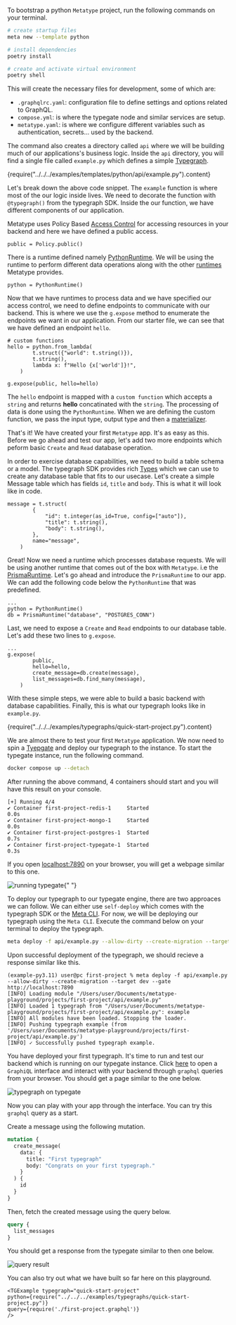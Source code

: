 
To bootstrap a python `Metatype` project, run the following commands on your terminal.

```bash
# create startup files
meta new --template python

# install dependencies
poetry install

# create and activate virtual environment
poetry shell
```

This will create the necessary files for development, some of which are:

- `.graphqlrc.yaml`: configuration file to define settings and options related to GraphQL.
- `compose.yml`: is where the typegate node and similar services are setup.
- `metatype.yaml`: is where we configure different variables such as authentication, secrets... used by the backend.

The command also creates a directory called `api` where we will be building much of our applications's business logic. Inside the `api` directory, you will find a single file called `example.py` which defines a simple [Typegraph](/docs/reference/typegraph).

<CodeBlock language="python">
  {require("../../../examples/templates/python/api/example.py").content}
</CodeBlock>

Let's break down the above code snippet. The `example` function is where most of the our logic inside lives. We need to decorate the function with `@typegraph()` from the typegraph SDK. Inside the our function, we have different components of our application.

Metatype uses Policy Based [Access Control](/docs/reference/policies) for accessing resources in your backend and here we have defined a public access.

```python3
public = Policy.public()
```

There is a runtime defined namely [PythonRuntime](/docs/reference/runtimes/python). We will be using the runtime to perform different data operations along with the other [runtimes](/docs/reference/runtimes) Metatype provides.

```python3
python = PythonRuntime()
```

Now that we have runtimes to process data and we have specified our access control, we need to define endpoints to communicate with our backend. This is where we use the `g.expose` method to enumerate the endpoints we want in our application. From our starter file, we can see that we have defined an endpoint `hello`.

```python3
# custom functions
hello = python.from_lambda(
        t.struct({"world": t.string()}),
        t.string(),
        lambda x: f"Hello {x['world']}!",
    )

g.expose(public, hello=hello)
```

The `hello` endpoint is mapped with a `custom function` which accepts a `string` and returns **hello** concatinated with the `string`. The processing of data is done using the `PythonRuntime`. When we are defining the custom function, we pass the input type, output type and then a [materializer](/docs/concepts/mental-model#materializers).

That's it! We have created your first `Metatype` app. It's as easy as this. Before we go ahead and test our app, let's add two more endpoints which peform basic `Create` and `Read` database operation.

In order to exercise database capabilities, we need to build a table schema or a model. The typegraph SDK provides rich [Types](/docs/reference/types) which we can use to create any database table that fits to our usecase. Let's create a simple Message table which has fields `id`, `title` and `body`. This is what it will look like in code.

```python3
message = t.struct(
        {
            "id": t.integer(as_id=True, config=["auto"]),
            "title": t.string(),
            "body": t.string(),
        },
        name="message",
    )
```

Great! Now we need a runtime which processes database requests. We will be using another runtime that comes out of the box with `Metatype`. i.e the [PrismaRuntime](/docs/reference/runtimes/prisma). Let's go ahead and introduce the `PrismaRuntime` to our app. We can add the following code below the `PythonRuntime` that was predefined.

```python3
...
python = PythonRuntime()
db = PrismaRuntime("database", "POSTGRES_CONN")
```

Last, we need to expose a `Create` and `Read` endpoints to our database table. Let's add these two lines to `g.expose`.

```python3
...
g.expose(
        public,
        hello=hello,
        create_message=db.create(message),
        list_messages=db.find_many(message),
    )
```

With these simple steps, we were able to build a basic backend with database capabilities. Finally, this is what our typegraph looks like in `example.py`.

<CodeBlock language="python">
  {require("../../../examples/typegraphs/quick-start-project.py").content}
</CodeBlock>

We are almost there to test your first `Metatype` application. We now need to spin a [Tyepgate](/docs/reference/typegate) and deploy our typegraph to the instance. To start the typegate instance, run the following command.

```bash
docker compose up --detach
```

After running the above command, 4 containers should start and you will have this result on your console.

```console
[+] Running 4/4
✔ Container first-project-redis-1     Started                        0.0s
✔ Container first-project-mongo-1     Started                        0.0s
✔ Container first-project-postgres-1  Started                        0.7s
✔ Container first-project-typegate-1  Started                        0.3s
```

If you open [localhost:7890](http://localhost:7890) on your browser, you will get a webpage similar to this one.

<img src="/images/tutorial/running-typegate.png" alt="running typegate" />{" "}

To deploy our typegraph to our typegate engine, there are two approaces we can follow. We can either use `self-deploy` which comes with the typegraph SDK or the [Meta CLI](/docs/reference/meta-cli). For now, we will be deploying our typegraph using the `Meta CLI`. Execute the command below on your terminal to deploy the typegraph.

```bash
meta deploy -f api/example.py --allow-dirty --create-migration --target dev --gate http://localhost:7890
```

Upon successful deployment of the typegraph, we should recieve a response similar like this.

```console
(example-py3.11) user@pc first-project % meta deploy -f api/example.py --allow-dirty --create-migration --target dev --gate http://localhost:7890
[INFO] Loading module "/Users/user/Documents/metatype-playground/projects/first-project/api/example.py"
[INFO] Loaded 1 typegraph from "/Users/user/Documents/metatype-playground/projects/first-project/api/example.py": example
[INFO] All modules have been loaded. Stopping the loader.
[INFO] Pushing typegraph example (from '/Users/user/Documents/metatype-playground/projects/first-project/api/example.py')
[INFO] ✓ Successfully pushed typegraph example.
```

You have deployed your first typegraph. It's time to run and test our backend which is running on our typegate instance. Click [here](http://localhost:7890/example) to open a `GraphiQL` interface and interact with your backend through `graphql` queries from your browser. You should get a page similar to the one below.

<img src="/images/tutorial/tg-on-typegate.png" alt="typegraph on typegate" />

Now you can play with your app through the interface. You can try this `graphql` query as a start.

Create a message using the following mutation.

```graphql
mutation {
  create_message(
    data: {
      title: "First typegraph"
      body: "Congrats on your first typegraph."
    }
  ) {
    id
  }
}
```

Then, fetch the created message using the query below.

```graphql
query {
  list_messages
}
```

You should get a response from the typegate similar to then one below.

<img src="/images/tutorial/query-result.png" alt="query result" />

You can also try out what we have built so far here on this playground.

    <TGExample typegraph="quick-start-project"
    python={require("../../../examples/typegraphs/quick-start-project.py")}
    query={require('./first-project.graphql')}
    />
